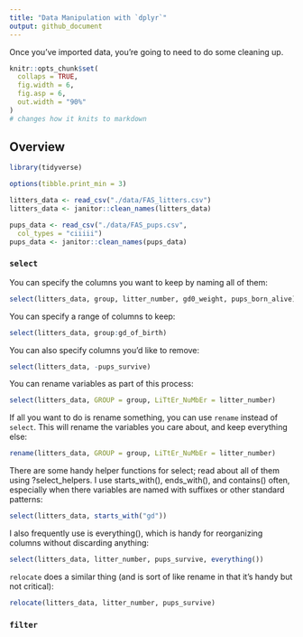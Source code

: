 ```yaml
---
title: "Data Manipulation with `dplyr`"
output: github_document
---
```


Once you've imported data, you're going to need to do some cleaning up. 

```r
knitr::opts_chunk$set(
  collaps = TRUE,
  fig.width = 6,
  fig.asp = 6,
  out.width = "90%"
)
# changes how it knits to markdown
```

## Overview
```r
library(tidyverse)

options(tibble.print_min = 3)

litters_data <- read_csv("./data/FAS_litters.csv")
litters_data <- janitor::clean_names(litters_data)

pups_data <- read_csv("./data/FAS_pups.csv",
  col_types = "ciiiii")
pups_data <- janitor::clean_names(pups_data)
```

### `select`

You can specify the columns you want to keep by naming all of them:

```r
select(litters_data, group, litter_number, gd0_weight, pups_born_alive)
```

You can specify a range of columns to keep:

```r
select(litters_data, group:gd_of_birth)
```

You can also specify columns you’d like to remove:

```r
select(litters_data, -pups_survive)
```

You can rename variables as part of this process:

```r
select(litters_data, GROUP = group, LiTtEr_NuMbEr = litter_number)
```

If all you want to do is rename something, you can use `rename` instead of `select`. This will rename the variables you care about, and keep everything else:

```r
rename(litters_data, GROUP = group, LiTtEr_NuMbEr = litter_number)

```

There are some handy helper functions for select; read about all of them using ?select_helpers. I use starts_with(), ends_with(), and contains() often, especially when there variables are named with suffixes or other standard patterns:

```r
select(litters_data, starts_with("gd"))
```

I also frequently use is everything(), which is handy for reorganizing columns without discarding anything:

```r
select(litters_data, litter_number, pups_survive, everything())
```

`relocate` does a similar thing (and is sort of like rename in that it’s handy but not critical):

```r
relocate(litters_data, litter_number, pups_survive)
```


### `filter`
